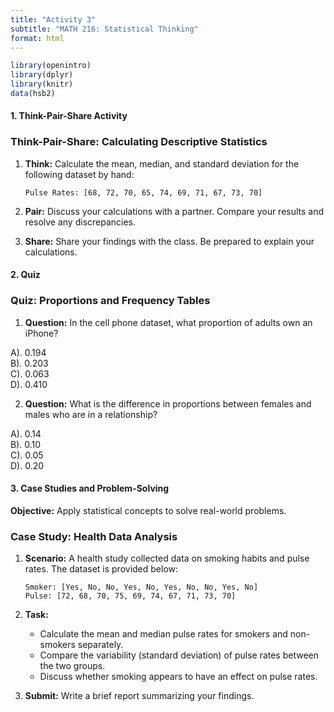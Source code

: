 ```yaml
---
title: "Activity 3"
subtitle: "MATH 216: Statistical Thinking"
format: html
---
```


```r
library(openintro)
library(dplyr)
library(knitr)
data(hsb2)
```


#### **1. Think-Pair-Share Activity**

### Think-Pair-Share: Calculating Descriptive Statistics

1. **Think:** Calculate the mean, median, and standard deviation for the following dataset by hand:

   ```
   Pulse Rates: [68, 72, 70, 65, 74, 69, 71, 67, 73, 70]
   ```

2. **Pair:** Discuss your calculations with a partner. Compare your results and resolve any discrepancies.

3. **Share:** Share your findings with the class. Be prepared to explain your calculations.

\vspace*{1.5in}

#### **2. Quiz**


### Quiz: Proportions and Frequency Tables

1. **Question:** In the cell phone dataset, what proportion of adults own an iPhone?  

A). 0.194  
B). 0.203  
C). 0.063  
D). 0.410  

2. **Question:** What is the difference in proportions between females and males who are in a relationship? 

A). 0.14  
B). 0.10  
C). 0.05  
D). 0.20  




#### **3. Case Studies and Problem-Solving**

**Objective:** Apply statistical concepts to solve real-world problems.


### Case Study: Health Data Analysis

1. **Scenario:** A health study collected data on smoking habits and pulse rates. The dataset is provided below:  
   ```
   Smoker: [Yes, No, No, Yes, No, Yes, No, No, Yes, No]  
   Pulse: [72, 68, 70, 75, 69, 74, 67, 71, 73, 70]  
   ```

2. **Task:**  

   - Calculate the mean and median pulse rates for smokers and non-smokers separately.  
   - Compare the variability (standard deviation) of pulse rates between the two groups.  
   - Discuss whether smoking appears to have an effect on pulse rates.

3. **Submit:** Write a brief report summarizing your findings.

